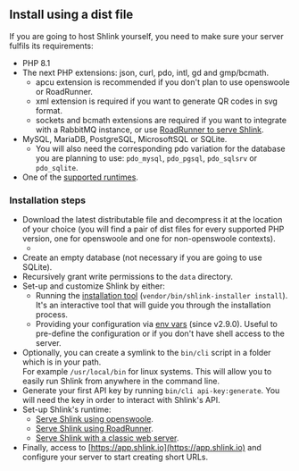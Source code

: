 
## Install using a dist file

If you are going to host Shlink yourself, you need to make sure your server fulfils its requirements:

* PHP 8.1
* The next PHP extensions: json, curl, pdo, intl, gd and gmp/bcmath.
    * apcu extension is recommended if you don't plan to use openswoole or RoadRunner.
    * xml extension is required if you want to generate QR codes in svg format.
    * sockets and bcmath extensions are required if you want to integrate with a RabbitMQ instance, or use [RoadRunner to serve Shlink](/documentation/supported-runtimes/serve-with-roadrunner/).
* MySQL, MariaDB, PostgreSQL, MicrosoftSQL or SQLite.
    * You will also need the corresponding pdo variation for the database you are planning to use: `pdo_mysql`, `pdo_pgsql`, `pdo_sqlsrv` or `pdo_sqlite`.
* One of the [supported runtimes](/documentation/supported-runtimes/).

### Installation steps

* Download the latest distributable file and decompress it at the location of your choice (you will find a pair of dist files for every supported PHP version, one for openswoole and one for non-openswoole contexts).
  <ul className="list-unstyled" style={{ textAlign: 'center', padding: 0 }}>
    <li>
      <DownloadLatestBtn />
    </li>
  </ul>
* Create an empty database (not necessary if you are going to use SQLite).
* Recursively grant write permissions to the `data` directory.
* Set-up and customize Shlink by either:
    * Running the [installation tool](/documentation/command-line-interface/installation-tool) (`vendor/bin/shlink-installer install`). It's an interactive tool that will guide you through the installation process.
    * Providing your configuration via [env vars](/documentation/environment-variables) (since v2.9.0). Useful to pre-define the configuration or if you don't have shell access to the server.
* Optionally, you can create a symlink to the `bin/cli` script in a folder which is in your path.<br />For example `/usr/local/bin` for linux systems. This will allow you to easily run Shlink from anywhere in the command line.
* Generate your first API key by running `bin/cli api-key:generate`. You will need the key in order to interact with Shlink's API.
* Set-up Shlink's runtime:
  * [Serve Shlink using openswoole](/documentation/supported-runtimes/serve-with-openswoole/).
  * [Serve Shlink using RoadRunner](/documentation/supported-runtimes/serve-with-roadrunner/).
  * [Serve Shlink with a classic web server](/documentation/supported-runtimes/classic-web-server/).
* Finally, access to [https://app.shlink.io](https://app.shlink.io) and configure your server to start creating short URLs.
